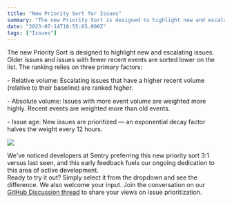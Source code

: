 ```yaml
---
title: "New Priority Sort for Issues"
summary: "The new Priority Sort is designed to highlight new and escalating issues. Older issues and issues with fewer recent events are sorted lower on the list. The..."
date: "2023-07-14T18:55:05.000Z"
tags: ["Issues"]
---
```


  The new Priority Sort is designed to highlight new and escalating issues. Older issues and issues with fewer recent events are sorted lower on the list. The ranking relies on three primary factors:

\- Relative volume: Escalating issues that have a higher recent volume (relative to their baseline) are ranked higher.

\- Absolute volume: Issues with more event volume are weighted more highly. Recent events are weighted more than old events.

\- Issue age: New issues are prioritized — an exponential decay factor halves the weight every 12 hours.

![](/changelog/new-priority-sort-for-issues-1.jpg)

We've noticed developers at Sentry preferring this new priority sort 3:1 versus last seen, and this early feedback fuels our ongoing dedication to this area of active development.\
Ready to try it out? Simply select it from the dropdown and see the difference. We also welcome your input. Join the conversation on our [GitHub Discussion thread](https://github.com/getsentry/sentry/discussions/52480) to share your views on issue prioritization.
